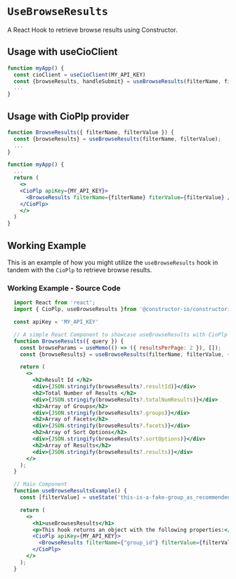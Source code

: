 
<Meta of={meta} />

# `UseBrowseResults`
A React Hook to retrieve browse results using Constructor.

## Usage with useCioClient
```jsx
function myApp() {
  const cioClient = useCioClient(MY_API_KEY)
  const {browseResults, handleSubmit} = useBrowseResults(filterName, filterValue, {cioClient});
  ...
}
```

## Usage with CioPlp provider
```jsx
function BrowseResults({ filterName, filterValue }) {
  const {browseResults} = useBrowseResults(filterName, filterValue);
  ...
}

function myApp() {
  ...
  return (
    <>
    <CioPlp apiKey={MY_API_KEY}>
      <BrowseResults filterName={filterName} fiterValue={filterValue} />
    </CioPlp>
    </>
  )
}
```


## Working Example
This is an example of how you might utilize the `useBrowseResults` hook in tandem with the `CioPlp` to retrieve browse results.

<Canvas withSource="none">
  <Story of={Primary} />
</Canvas>

<Controls of={Primary} />

### Working Example - Source Code 
```jsx
  import React from 'react';
  import { CioPlp, useBrowseResults }from '@constructor-io/constructorio-ui-plp'

  const apiKey = 'MY_API_KEY'

  // A simple React Component to showcase useBrowseResults with CioPlp provider
  function BrowseResults({ query }) {
    const browseParams = useMemo(() => ({ resultsPerPage: 2 }), []);
    const {browseResults} = useBrowseResults(filterName, filterValue, { browseParams });

    return (
      <>
        <h2>Result Id </h2>
        <div>{JSON.stringify(browseResults?.resultId)}</div>
        <h2>Total Number of Results </h2>
        <div>{JSON.stringify(browseResults?.totalNumResults)}</div>
        <h2>Array of Groups</h2>
        <div>{JSON.stringify(browseResults?.groups)}</div>
        <h2>Array of Facets</h2>
        <div>{JSON.stringify(browseResults?.facets)}</div>
        <h2>Array of Sort Options</h2>
        <div>{JSON.stringify(browseResults?.sortOptions)}</div>
        <h2>Array of Results</h2>
        <div>{JSON.stringify(browseResults?.results)}</div>
      </>
    );
  }

  // Main Component
  function useBrowseResultsExample() {
    const [filterValue] = useState('this-is-a-fake-group_as_recommended-by-constructor')

    return (
      <>
        <h1>useBrowsesResults</h1>
        <p>This hook returns an object with the following properties:</p>
        <CioPlp apiKey={MY_API_KEY}>
          <BrowseResults filterName={"group_id"} filterValue={filterValue} />
        </CioPlp>
      </>
    );
  }
```
